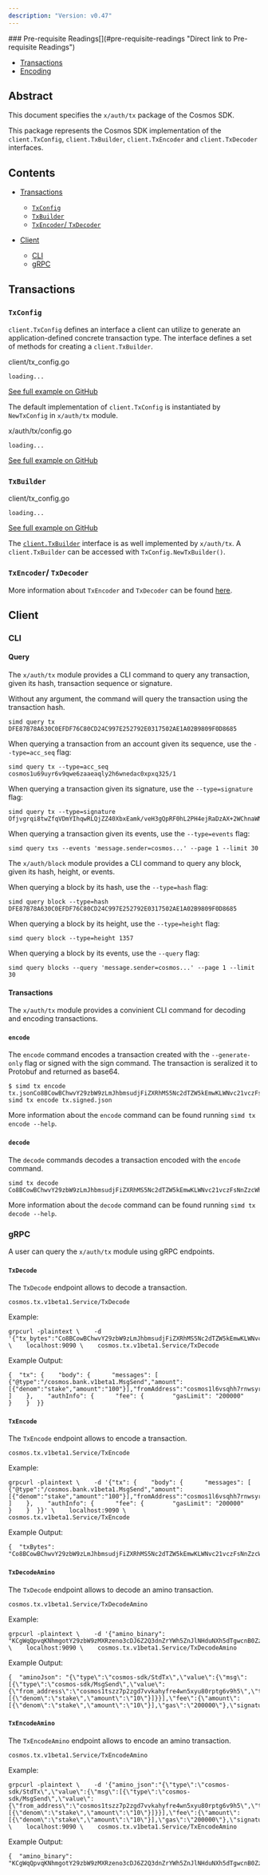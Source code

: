 ```yaml
---
description: "Version: v0.47"
---
```


<Note>
  ### Pre-requisite Readings[​](#pre-requisite-readings "Direct link to Pre-requisite Readings")

  * [Transactions](https://docs.cosmos.network/main/core/transactions#transaction-generation)
  * [Encoding](https://docs.cosmos.network/main/core/encoding#transaction-encoding)
</Note>

## Abstract[​](#abstract "Direct link to Abstract")

This document specifies the `x/auth/tx` package of the Cosmos SDK.

This package represents the Cosmos SDK implementation of the `client.TxConfig`, `client.TxBuilder`, `client.TxEncoder` and `client.TxDecoder` interfaces.

## Contents[​](#contents "Direct link to Contents")

* [Transactions](#transactions)

  * [`TxConfig`](#txconfig)
  * [`TxBuilder`](#txbuilder)
  * [`TxEncoder`/ `TxDecoder`](#txencoder-txdecoder)

* [Client](#client)

  * [CLI](#cli)
  * [gRPC](#grpc)

## Transactions[​](#transactions "Direct link to Transactions")

### `TxConfig`[​](#txconfig "Direct link to txconfig")

`client.TxConfig` defines an interface a client can utilize to generate an application-defined concrete transaction type. The interface defines a set of methods for creating a `client.TxBuilder`.

client/tx\_config.go

```
loading...
```

[See full example on GitHub](https://github.com/cosmos/cosmos-sdk/blob/v0.47.0-rc1/client/tx_config.go#L25-L31)

The default implementation of `client.TxConfig` is instantiated by `NewTxConfig` in `x/auth/tx` module.

x/auth/tx/config.go

```
loading...
```

[See full example on GitHub](https://github.com/cosmos/cosmos-sdk/blob/v0.47.0-rc1/x/auth/tx/config.go#L22-L28)

### `TxBuilder`[​](#txbuilder "Direct link to txbuilder")

client/tx\_config.go

```
loading...
```

[See full example on GitHub](https://github.com/cosmos/cosmos-sdk/blob/v0.47.0-rc1/client/tx_config.go#L33-L50)

The [`client.TxBuilder`](https://docs.cosmos.network/main/core/transactions#transaction-generation) interface is as well implemented by `x/auth/tx`. A `client.TxBuilder` can be accessed with `TxConfig.NewTxBuilder()`.

### `TxEncoder`/ `TxDecoder`[​](#txencoder-txdecoder "Direct link to txencoder-txdecoder")

More information about `TxEncoder` and `TxDecoder` can be found [here](https://docs.cosmos.network/main/core/encoding#transaction-encoding).

## Client[​](#client "Direct link to Client")

### CLI[​](#cli "Direct link to CLI")

#### Query[​](#query "Direct link to Query")

The `x/auth/tx` module provides a CLI command to query any transaction, given its hash, transaction sequence or signature.

Without any argument, the command will query the transaction using the transaction hash.

```
simd query tx DFE87B78A630C0EFDF76C80CD24C997E252792E0317502AE1A02B9809F0D8685
```

When querying a transaction from an account given its sequence, use the `--type=acc_seq` flag:

```
simd query tx --type=acc_seq cosmos1u69uyr6v9qwe6zaaeaqly2h6wnedac0xpxq325/1
```

When querying a transaction given its signature, use the `--type=signature` flag:

```
simd query tx --type=signature Ofjvgrqi8twZfqVDmYIhqwRLQjZZ40XbxEamk/veH3gQpRF0hL2PH4ejRaDzAX+2WChnaWNQJQ41ekToIi5Wqw==
```

When querying a transaction given its events, use the `--type=events` flag:

```
simd query txs --events 'message.sender=cosmos...' --page 1 --limit 30
```

The `x/auth/block` module provides a CLI command to query any block, given its hash, height, or events.

When querying a block by its hash, use the `--type=hash` flag:

```
simd query block --type=hash DFE87B78A630C0EFDF76C80CD24C997E252792E0317502AE1A02B9809F0D8685
```

When querying a block by its height, use the `--type=height` flag:

```
simd query block --type=height 1357
```

When querying a block by its events, use the `--query` flag:

```
simd query blocks --query 'message.sender=cosmos...' --page 1 --limit 30
```

#### Transactions[​](#transactions-1 "Direct link to Transactions")

The `x/auth/tx` module provides a convinient CLI command for decoding and encoding transactions.

#### `encode`[​](#encode "Direct link to encode")

The `encode` command encodes a transaction created with the `--generate-only` flag or signed with the sign command. The transaction is seralized it to Protobuf and returned as base64.

```
$ simd tx encode tx.jsonCo8BCowBChwvY29zbW9zLmJhbmsudjFiZXRhMS5Nc2dTZW5kEmwKLWNvc21vczFsNnZzcWhoN3Jud3N5cjJreXozampnM3FkdWF6OGd3Z3lsODI3NRItY29zbW9zMTU4c2FsZHlnOHBteHU3Znd2dDBkNng3amVzd3A0Z3d5a2xrNnkzGgwKBXN0YWtlEgMxMDASBhIEEMCaDA==$ simd tx encode tx.signed.json
```

More information about the `encode` command can be found running `simd tx encode --help`.

#### `decode`[​](#decode "Direct link to decode")

The `decode` commands decodes a transaction encoded with the `encode` command.

```
simd tx decode Co8BCowBChwvY29zbW9zLmJhbmsudjFiZXRhMS5Nc2dTZW5kEmwKLWNvc21vczFsNnZzcWhoN3Jud3N5cjJreXozampnM3FkdWF6OGd3Z3lsODI3NRItY29zbW9zMTU4c2FsZHlnOHBteHU3Znd2dDBkNng3amVzd3A0Z3d5a2xrNnkzGgwKBXN0YWtlEgMxMDASBhIEEMCaDA==
```

More information about the `decode` command can be found running `simd tx decode --help`.

### gRPC[​](#grpc "Direct link to gRPC")

A user can query the `x/auth/tx` module using gRPC endpoints.

#### `TxDecode`[​](#txdecode "Direct link to txdecode")

The `TxDecode` endpoint allows to decode a transaction.

```
cosmos.tx.v1beta1.Service/TxDecode
```

Example:

```
grpcurl -plaintext \    -d '{"tx_bytes":"Co8BCowBChwvY29zbW9zLmJhbmsudjFiZXRhMS5Nc2dTZW5kEmwKLWNvc21vczFsNnZzcWhoN3Jud3N5cjJreXozampnM3FkdWF6OGd3Z3lsODI3NRItY29zbW9zMTU4c2FsZHlnOHBteHU3Znd2dDBkNng3amVzd3A0Z3d5a2xrNnkzGgwKBXN0YWtlEgMxMDASBhIEEMCaDA=="}' \    localhost:9090 \    cosmos.tx.v1beta1.Service/TxDecode
```

Example Output:

```
{  "tx": {    "body": {      "messages": [        {"@type":"/cosmos.bank.v1beta1.MsgSend","amount":[{"denom":"stake","amount":"100"}],"fromAddress":"cosmos1l6vsqhh7rnwsyr2kyz3jjg3qduaz8gwgyl8275","toAddress":"cosmos158saldyg8pmxu7fwvt0d6x7jeswp4gwyklk6y3"}      ]    },    "authInfo": {      "fee": {        "gasLimit": "200000"      }    }  }}
```

#### `TxEncode`[​](#txencode "Direct link to txencode")

The `TxEncode` endpoint allows to encode a transaction.

```
cosmos.tx.v1beta1.Service/TxEncode
```

Example:

```
grpcurl -plaintext \    -d '{"tx": {    "body": {      "messages": [        {"@type":"/cosmos.bank.v1beta1.MsgSend","amount":[{"denom":"stake","amount":"100"}],"fromAddress":"cosmos1l6vsqhh7rnwsyr2kyz3jjg3qduaz8gwgyl8275","toAddress":"cosmos158saldyg8pmxu7fwvt0d6x7jeswp4gwyklk6y3"}      ]    },    "authInfo": {      "fee": {        "gasLimit": "200000"      }    }  }}' \    localhost:9090 \    cosmos.tx.v1beta1.Service/TxEncode
```

Example Output:

```
{  "txBytes": "Co8BCowBChwvY29zbW9zLmJhbmsudjFiZXRhMS5Nc2dTZW5kEmwKLWNvc21vczFsNnZzcWhoN3Jud3N5cjJreXozampnM3FkdWF6OGd3Z3lsODI3NRItY29zbW9zMTU4c2FsZHlnOHBteHU3Znd2dDBkNng3amVzd3A0Z3d5a2xrNnkzGgwKBXN0YWtlEgMxMDASBhIEEMCaDA=="}
```

#### `TxDecodeAmino`[​](#txdecodeamino "Direct link to txdecodeamino")

The `TxDecode` endpoint allows to decode an amino transaction.

```
cosmos.tx.v1beta1.Service/TxDecodeAmino
```

Example:

```
grpcurl -plaintext \    -d '{"amino_binary": "KCgWqQpvqKNhmgotY29zbW9zMXRzeno3cDJ6Z2Q3dnZrYWh5ZnJlNHduNXh5dTgwcnB0ZzZ2OWg1Ei1jb3Ntb3MxdHN6ejdwMnpnZDd2dmthaHlmcmU0d241eHl1ODBycHRnNnY5aDUaCwoFc3Rha2USAjEwEhEKCwoFc3Rha2USAjEwEMCaDCIGZm9vYmFy"}' \    localhost:9090 \    cosmos.tx.v1beta1.Service/TxDecodeAmino
```

Example Output:

```
{  "aminoJson": "{\"type\":\"cosmos-sdk/StdTx\",\"value\":{\"msg\":[{\"type\":\"cosmos-sdk/MsgSend\",\"value\":{\"from_address\":\"cosmos1tszz7p2zgd7vvkahyfre4wn5xyu80rptg6v9h5\",\"to_address\":\"cosmos1tszz7p2zgd7vvkahyfre4wn5xyu80rptg6v9h5\",\"amount\":[{\"denom\":\"stake\",\"amount\":\"10\"}]}}],\"fee\":{\"amount\":[{\"denom\":\"stake\",\"amount\":\"10\"}],\"gas\":\"200000\"},\"signatures\":null,\"memo\":\"foobar\",\"timeout_height\":\"0\"}}"}
```

#### `TxEncodeAmino`[​](#txencodeamino "Direct link to txencodeamino")

The `TxEncodeAmino` endpoint allows to encode an amino transaction.

```
cosmos.tx.v1beta1.Service/TxEncodeAmino
```

Example:

```
grpcurl -plaintext \    -d '{"amino_json":"{\"type\":\"cosmos-sdk/StdTx\",\"value\":{\"msg\":[{\"type\":\"cosmos-sdk/MsgSend\",\"value\":{\"from_address\":\"cosmos1tszz7p2zgd7vvkahyfre4wn5xyu80rptg6v9h5\",\"to_address\":\"cosmos1tszz7p2zgd7vvkahyfre4wn5xyu80rptg6v9h5\",\"amount\":[{\"denom\":\"stake\",\"amount\":\"10\"}]}}],\"fee\":{\"amount\":[{\"denom\":\"stake\",\"amount\":\"10\"}],\"gas\":\"200000\"},\"signatures\":null,\"memo\":\"foobar\",\"timeout_height\":\"0\"}}"}' \    localhost:9090 \    cosmos.tx.v1beta1.Service/TxEncodeAmino
```

Example Output:

```
{  "amino_binary": "KCgWqQpvqKNhmgotY29zbW9zMXRzeno3cDJ6Z2Q3dnZrYWh5ZnJlNHduNXh5dTgwcnB0ZzZ2OWg1Ei1jb3Ntb3MxdHN6ejdwMnpnZDd2dmthaHlmcmU0d241eHl1ODBycHRnNnY5aDUaCwoFc3Rha2USAjEwEhEKCwoFc3Rha2USAjEwEMCaDCIGZm9vYmFy"}
```
